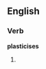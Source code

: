 
==English==

===Verb===
'''plasticises'''

# {{third-person singular of|[[plasticise]]}}
{{anagrams:en/aceiilpssst}}